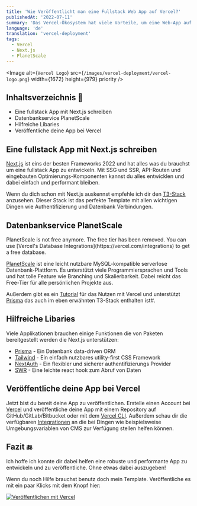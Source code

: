 ```yaml
---
title: 'Wie Veröffentlicht man eine Fullstack Web App auf Vercel?'
publishedAt: '2022-07-11'
summary: 'Das Vercel-Ökosystem hat viele Vorteile, um eine Web-App auf einfachste und kostengünstigste Weise bereitzustellen'
language: 'de'
translation: 'vercel-deployment'
tags:
  - Vercel
  - Next.js
  - PlanetScale
---
```


<Image
  alt={`Vercel Logo`}
  src={`/images/vercel-deployment/vercel-logo.png`}
  width={1672}
  height={979}
  priority
/>

## Inhaltsverzeichnis 📃

- Eine fullstack App mit Next.js schreiben
- Datenbankservice PlanetScale
- Hilfreiche Libaries
- Veröffentliche deine App bei Vercel

## Eine fullstack App mit Next.js schreiben

[Next.js](https://nextjs.org/) ist eins der besten Frameworks 2022 und hat alles was du brauchst um eine fullstack App zu entwickeln. Mit SSG und SSR, API-Routen und eingebauten Optimierungs-Komponenten kannst du alles entwicklen und dabei einfach und performant bleiben.

Wenn du dich schon mit Next.js auskennst empfehle ich dir den [T3-Stack](https://github.com/t3-oss/create-t3-app) anzusehen. Dieser Stack ist das perfekte Template mit allen wichtigen Dingen wie Authentifizierung und Datenbank Verbindungen.

## Datenbankservice PlanetScale

<Callout emoji="⚠️">
  PlanetScale is not free anymore. The free tier has been removed. You can use
  [Vercel's Database Integrations](https://vercel.com/integrations) to get a
  free database.
</Callout>

[PlanetScale](https://planetscale.com/) ist eine leicht nutzbare MySQL-kompatible serverlose Datenbank-Plattform. Es unterstützt viele Programmiersprachen und Tools und hat tolle Feature wie Branching und Skalierbarkeit. Dabei reicht das Free-Tier für alle persönlichen Projekte aus.

Außerdem gibt es ein [Tutorial](https://docs.planetscale.com/tutorials/deploy-to-vercel) für das Nutzen mit Vercel und unterstützt [Prisma](https://www.prisma.io/) das auch im eben erwähnten T3-Stack enthalten ist#.

## Hilfreiche Libaries

Viele Applikationen brauchen einige Funktionen die von Paketen bereitgestellt werden die Next.js unterstützen:

- [Prisma](https://www.prisma.io/) - Ein Datenbank data-driven ORM
- [Tailwind](https://tailwindcss.com/) - Ein einfach nutzbares utility-first CSS Framework
- [NextAuth](https://next-auth.js.org/) - Ein flexibler und sicherer authentifizierungs Provider
- [SWR](https://swr.vercel.app/) - Eine leichte react hook zum Abruf von Daten

## Veröffentliche deine App bei Vercel

Jetzt bist du bereit deine App zu veröffentlichen. Erstelle einen Account bei [Vercel](https://vercel.com/) und veröffentliche deine App mit einem Repository auf GitHub/GitLab/Bitbucket oder mit dem [Vercel CLI](https://vercel.com/docs/cli). Außerdem schau dir die verfügbaren [Integrationen](https://vercel.com/integrations) an die bei Dingen wie beispielsweise Umgebungsvariablen von CMS zur Verfügung stellen helfen können.

## Fazit 🔚

Ich hoffe ich konnte dir dabei helfen eine robuste und performante App zu entwickeln und zu veröffentliche. Ohne etwas dabei auszugeben!

Wenn du noch Hilfe brauchst benutz doch mein Template. Veröffentliche es mit ein paar Klicks mit dem Knopf hier:

[![Veröffentlichen mit Vercel](https://vercel.com/button)](https://vercel.com/new/clone?repository-url=https%3A%2F%2Fgithub.com%2FAlex289%2FNextJs-Boilerplate)
